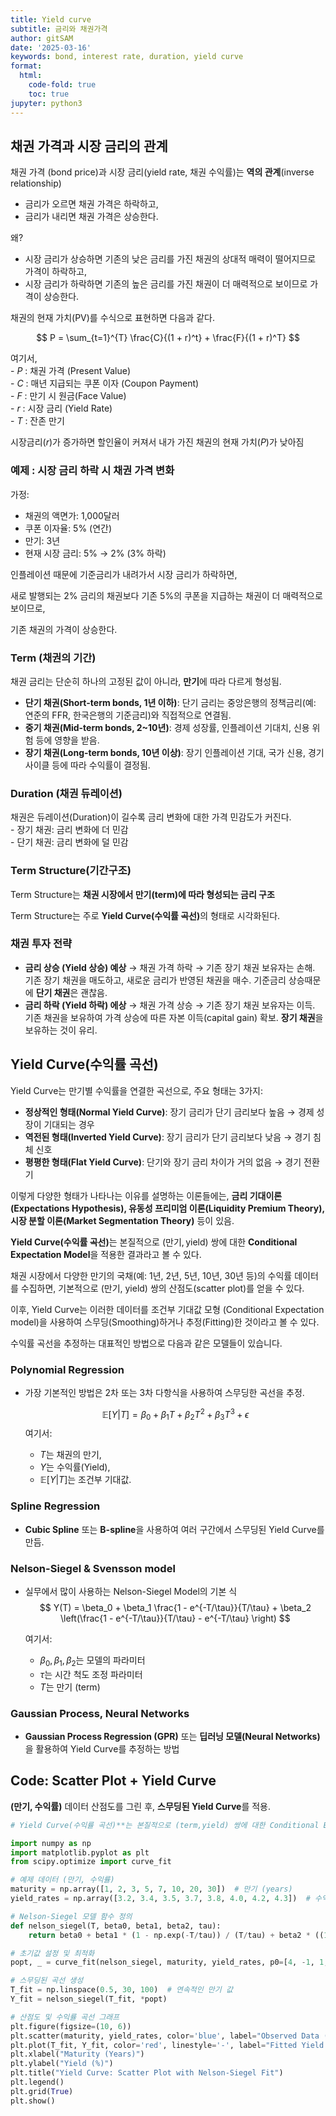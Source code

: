 ```yaml
---
title: Yield curve
subtitle: 금리와 채권가격
author: gitSAM
date: '2025-03-16'
keywords: bond, interest rate, duration, yield curve
format:
  html:
    code-fold: true
    toc: true
jupyter: python3
---
```


## 채권 가격과 시장 금리의 관계

채권 가격 (bond price)과 시장 금리(yield rate, 채권 수익률)는 **역의 관계**(inverse relationship)

- 금리가 오르면 채권 가격은 하락하고, 
- 금리가 내리면 채권 가격은 상승한다. 

왜?

- 시장 금리가 상승하면 기존의 낮은 금리를 가진 채권의 상대적 매력이 떨어지므로 가격이 하락하고, 
- 시장 금리가 하락하면 기존의 높은 금리를 가진 채권이 더 매력적으로 보이므로 가격이 상승한다.

채권의 현재 가치(PV)를 수식으로 표현하면 다음과 같다.

$$
P = \sum_{t=1}^{T} \frac{C}{(1 + r)^t} + \frac{F}{(1 + r)^T}
$$

여기서,  
-  $P$  : 채권 가격 (Present Value)  
-  $C$  : 매년 지급되는 쿠폰 이자 (Coupon Payment)  
-  $F$  : 만기 시 원금(Face Value)  
-  $r$  : 시장 금리 (Yield Rate)  
-  $T$  : 잔존 만기  

시장금리($r$)가 증가하면 할인율이 커져서 내가 가진 채권의 현재 가치($P$)가 낮아짐

### 예제 : 시장 금리 하락 시 채권 가격 변화

가정:

- 채권의 액면가: 1,000달러
- 쿠폰 이자율: 5% (연간)
- 만기: 3년
- 현재 시장 금리: 5% → 2% (3% 하락)

인플레이션 때문에 기준금리가 내려가서 시장 금리가 하락하면, 

새로 발행되는 2% 금리의 채권보다 기존 5%의 쿠폰을 지급하는 채권이 더 매력적으로 보이므로, 

기존 채권의 가격이 상승한다. 

### Term (채권의 기간)

채권 금리는 단순히 하나의 고정된 값이 아니라, **만기**에 따라 다르게 형성됨. 

- **단기 채권(Short-term bonds, 1년 이하)**: 단기 금리는 중앙은행의 정책금리(예: 연준의 FFR, 한국은행의 기준금리)와 직접적으로 연결됨.
- **중기 채권(Mid-term bonds, 2~10년)**: 경제 성장률, 인플레이션 기대치, 신용 위험 등에 영향을 받음.
- **장기 채권(Long-term bonds, 10년 이상)**: 장기 인플레이션 기대, 국가 신용, 경기 사이클 등에 따라 수익률이 결정됨.

### Duration (채권 듀레이션)
채권은 듀레이션(Duration)이 길수록 금리 변화에 대한 가격 민감도가 커진다.  
- 장기 채권: 금리 변화에 더 민감  
- 단기 채권: 금리 변화에 덜 민감  

### Term Structure(기간구조)

Term Structure는 **채권 시장에서 만기(term)에 따라 형성되는 금리 구조**

Term Structure는 주로 **Yield Curve(수익률 곡선)**의 형태로 시각화된다. 

### 채권 투자 전략

- **금리 상승 (Yield 상승) 예상** → 채권 가격 하락 → 기존 장기 채권 보유자는 손해. 기존 장기 채권을 매도하고, 새로운 금리가 반영된 채권을 매수. 기준금리 상승때문에 **단기 채권**은 괜찮음.
- **금리 하락 (Yield 하락) 에상** → 채권 가격 상승 → 기존 장기 채권 보유자는 이득. 기존 채권을 보유하여 가격 상승에 따른 자본 이득(capital gain) 확보. **장기 채권**을 보유하는 것이 유리.

## Yield Curve(수익률 곡선)

Yield Curve는 만기별 수익률을 연결한 곡선으로, 주요 형태는 3가지:

- **정상적인 형태(Normal Yield Curve)**: 장기 금리가 단기 금리보다 높음 → 경제 성장이 기대되는 경우
- **역전된 형태(Inverted Yield Curve)**: 장기 금리가 단기 금리보다 낮음 → 경기 침체 신호
- **평평한 형태(Flat Yield Curve)**: 단기와 장기 금리 차이가 거의 없음 → 경기 전환기

이렇게 다양한 형태가 나타나는 이유를 설명하는 이론들에는, **금리 기대이론(Expectations Hypothesis), 유동성 프리미엄 이론(Liquidity Premium Theory), 시장 분할 이론(Market Segmentation Theory)** 등이 있음. 

**Yield Curve(수익률 곡선)**는 본질적으로 $(\text{만기}, \text{yield})$ 쌍에 대한 **Conditional Expectation Model**을 적용한 결과라고 볼 수 있다.

채권 시장에서 다양한 만기의 국채(예: 1년, 2년, 5년, 10년, 30년 등)의 수익률 데이터를 수집하면, 기본적으로 (만기, yield) 쌍의 산점도(scatter plot)를 얻을 수 있다.

이후, Yield Curve는 이러한 데이터를 조건부 기대값 모형 (Conditional Expectation model)을 사용하여 스무딩(Smoothing)하거나 추정(Fitting)한 것이라고 볼 수 있다.

수익률 곡선을 추정하는 대표적인 방법으로 다음과 같은 모델들이 있습니다.

### Polynomial Regression
- 가장 기본적인 방법은 2차 또는 3차 다항식을 사용하여 스무딩한 곡선을 추정.
  
  $$
  \mathbb{E}[Y | T] = \beta_0 + \beta_1 T + \beta_2 T^2 + \beta_3 T^3 + \epsilon
  $$
  여기서:
  - $T$는 채권의 만기, 
  - $Y$는 수익률(Yield), 
  - $\mathbb{E}[Y | T]$는 조건부 기대값.

### Spline Regression
- **Cubic Spline** 또는 **B-spline**을 사용하여 여러 구간에서 스무딩된 Yield Curve를 만듬.

### Nelson-Siegel & Svensson model
- 실무에서 많이 사용하는 Nelson-Siegel Model의 기본 식 
  $$
  Y(T) = \beta_0 + \beta_1 \frac{1 - e^{-T/\tau}}{T/\tau} + \beta_2 \left(\frac{1 - e^{-T/\tau}}{T/\tau} - e^{-T/\tau} \right)
  $$

  여기서:
  - $\beta_0, \beta_1, \beta_2$는 모델의 파라미터
  - $\tau$는 시간 척도 조정 파라미터
  - $T$는 만기 (term)

### Gaussian Process, Neural Networks
- **Gaussian Process Regression (GPR)** 또는 **딥러닝 모델(Neural Networks)**을 활용하여 Yield Curve를 추정하는 방법

## Code: Scatter Plot + Yield Curve

**(만기, 수익률)** 데이터 산점도를 그린 후, **스무딩된 Yield Curve**를 적용.

```python
# Yield Curve(수익률 곡선)**는 본질적으로 (term,yield) 쌍에 대한 Conditional Expectation Model을 적용한 결과

import numpy as np
import matplotlib.pyplot as plt
from scipy.optimize import curve_fit

# 예제 데이터 (만기, 수익률)
maturity = np.array([1, 2, 3, 5, 7, 10, 20, 30])  # 만기 (years)
yield_rates = np.array([3.2, 3.4, 3.5, 3.7, 3.8, 4.0, 4.2, 4.3])  # 수익률 (%)

# Nelson-Siegel 모델 함수 정의
def nelson_siegel(T, beta0, beta1, beta2, tau):
    return beta0 + beta1 * (1 - np.exp(-T/tau)) / (T/tau) + beta2 * ((1 - np.exp(-T/tau)) / (T/tau) - np.exp(-T/tau))

# 초기값 설정 및 최적화
popt, _ = curve_fit(nelson_siegel, maturity, yield_rates, p0=[4, -1, 1, 2])

# 스무딩된 곡선 생성
T_fit = np.linspace(0.5, 30, 100)  # 연속적인 만기 값
Y_fit = nelson_siegel(T_fit, *popt)

# 산점도 및 수익률 곡선 그래프
plt.figure(figsize=(10, 6))
plt.scatter(maturity, yield_rates, color='blue', label="Observed Data (Scatter)")
plt.plot(T_fit, Y_fit, color='red', linestyle='-', label="Fitted Yield Curve (Nelson-Siegel)")
plt.xlabel("Maturity (Years)")
plt.ylabel("Yield (%)")
plt.title("Yield Curve: Scatter Plot with Nelson-Siegel Fit")
plt.legend()
plt.grid(True)
plt.show()


```


